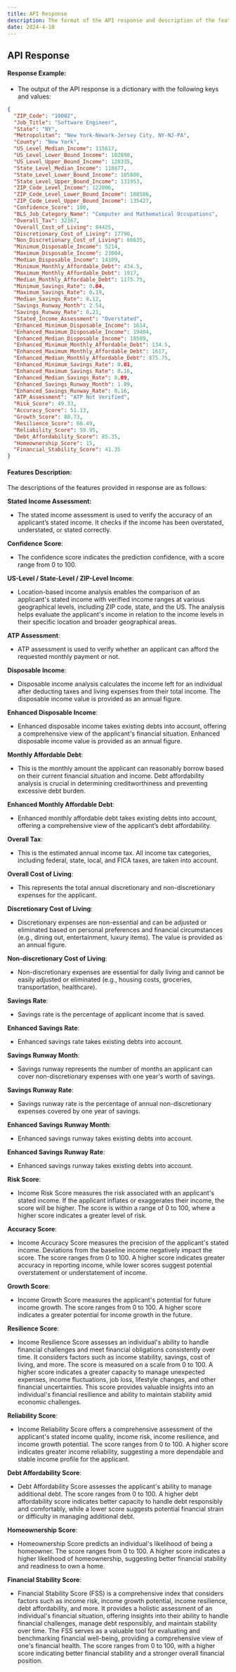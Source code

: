 ```yaml
---
title: API Response
description: The format of the API response and description of the features
date: 2024-4-10
---
```


## API Response


#### Response Example:
 - The output of the API response is a dictionary with the following keys and values:

```json
{
  "ZIP_Code": "10002",
  "Job_Title": "Software Engineer",
  "State": "NY",
  "Metropolitan": "New York-Newark-Jersey City, NY-NJ-PA",
  "County": "New York",
  "US_Level_Median_Income": 115617,
  "US_Level_Lower_Bound_Income": 102898,
  "US_Level_Upper_Bound_Income": 128335,
  "State_Level_Median_Income": 118877,
  "State_Level_Lower_Bound_Income": 105800,
  "State_Level_Upper_Bound_Income": 131953,
  "ZIP_Code_Level_Income": 122006,
  "ZIP_Code_Level_Lower_Bound_Income": 108586,
  "ZIP_Code_Level_Upper_Bound_Income": 135427,
  "Confidence_Score": 100,
  "BLS_Job_Category_Name": "Computer and Mathematical Occupations",
  "Overall_Tax": 32367,
  "Overall_Cost_of_Living": 84425,
  "Discretionary_Cost_of_Living": 17790,
  "Non_Discretionary_Cost_of_Living": 66635,
  "Minimum_Disposable_Income": 5214,
  "Maximum_Disposable_Income": 23004,
  "Median_Disposable_Income": 14109,
  "Minimum_Monthly_Affordable_Debt": 434.5,
  "Maximum_Monthly_Affordable_Debt": 1917,
  "Median_Monthly_Affordable_Debt": 1175.75,
  "Minimum_Savings_Rate": 0.04,
  "Maximum_Savings_Rate": 0.19,
  "Median_Savings_Rate": 0.12,
  "Savings_Runway_Month": 2.54,
  "Savings_Runway_Rate": 0.21,
  "Stated_Income_Assessment": "Overstated",
  "Enhanced_Minimum_Disposable_Income": 1614,
  "Enhanced_Maximum_Disposable_Income": 19404,
  "Enhanced_Median_Disposable_Income": 10509,
  "Enhanced_Minimum_Monthly_Affordable_Debt": 134.5,
  "Enhanced_Maximum_Monthly_Affordable_Debt": 1617,
  "Enhanced_Median_Monthly_Affordable_Debt": 875.75,
  "Enhanced_Minimum_Savings_Rate": 0.01,
  "Enhanced_Maximum_Savings_Rate": 0.16,
  "Enhanced_Median_Savings_Rate": 0.09,
  "Enhanced_Savings_Runway_Month": 1.89,
  "Enhanced_Savings_Runway_Rate": 0.16,
  "ATP_Assessment": "ATP Not Verified",
  "Risk_Score": 49.33,
  "Accuracy_Score": 51.13,
  "Growth_Score": 80.73,
  "Resilience_Score": 66.49,
  "Reliability_Score": 59.95,
  "Debt_Affordability_Score": 85.35,
  "Homeownership_Score": 15,
  "Financial_Stability_Score": 41.35
}
```

#### Features Description:
The descriptions of the features provided in response are as follows:

**Stated Income Assessment:**
  - The stated income assessment is used to verify the accuracy of an applicant’s stated income. It checks if the income has been overstated, understated, or stated correctly.

**Confidence Score**:
  -  The confidence score indicates the prediction confidence, with a score range from 0 to 100.

**US-Level / State-Level / ZIP-Level Income**:
  -  Location-based income analysis enables the comparison of an applicant's stated income with verified income ranges at various geographical levels, including ZIP code, state, and the US. The analysis helps evaluate the applicant's income in relation to the income levels in their specific location and broader geographical areas.

**ATP Assessment**:
  -  ATP assessment is used to verify whether an applicant can afford the requested monthly payment or not.

**Disposable Income**:
  -  Disposable income analysis calculates the income left for an individual after deducting taxes and living expenses from their total income. The disposable income value is provided as an annual figure.

**Enhanced Disposable Income**:
  -  Enhanced disposable income takes existing debts into account, offering a comprehensive view of the applicant's financial situation. Enhanced disposable income value is provided as an annual figure.

**Monthly Affordable Debt**:
  -  This is the monthly amount the applicant can reasonably borrow based on their current financial situation and income. Debt affordability analysis is crucial in determining creditworthiness and preventing excessive debt burden.

**Enhanced Monthly Affordable Debt**:
  -  Enhanced monthly affordable debt takes existing debts into account, offering a comprehensive view of the applicant’s debt affordability.

**Overall Tax**:
  -  This is the estimated annual income tax. All income tax categories, including federal, state, local, and FICA taxes, are taken into account.

**Overall Cost of Living**:
  -  This represents the total annual discretionary and non-discretionary expenses for the applicant.

**Discretionary Cost of Living**:
  -  Discretionary expenses are non-essential and can be adjusted or eliminated based on personal preferences and financial circumstances (e.g., dining out, entertainment, luxury items). The value is provided as an annual figure.

**Non-discretionary Cost of Living**:
  -  Non-discretionary expenses are essential for daily living and cannot be easily adjusted or eliminated (e.g., housing costs, groceries, transportation, healthcare).

**Savings Rate**:
  -  Savings rate is the percentage of applicant income that is saved.

**Enhanced Savings Rate**:
  -  Enhanced savings rate takes existing debts into account.

**Savings Runway Month**:
  -  Savings runway represents the number of months an applicant can cover non-discretionary expenses with one year's worth of savings.

**Savings Runway Rate**:
  -  Savings runway rate is the percentage of annual non-discretionary expenses covered by one year of savings.

**Enhanced Savings Runway Month**:
  -  Enhanced savings runway takes existing debts into account.

**Enhanced Savings Runway Rate**:
  -  Enhanced savings runway takes existing debts into account.

**Risk Score**:
  -  Income Risk Score measures the risk associated with an applicant's stated income. If the applicant inflates or exaggerates their income, the score will be higher. The score is within a range of 0 to 100, where a higher score indicates a greater level of risk.

**Accuracy Score**:
  -  Income Accuracy Score measures the precision of the applicant's stated income. Deviations from the baseline income negatively impact the score. The score ranges from 0 to 100. A higher score indicates greater accuracy in reporting income, while lower scores suggest potential overstatement or understatement of income.

**Growth Score**:
  -  Income Growth Score measures the applicant's potential for future income growth. The score ranges from 0 to 100. A higher score indicates a greater potential for income growth in the future.

**Resilience Score**:
  -  Income Resilience Score assesses an individual's ability to handle financial challenges and meet financial obligations consistently over time. It considers factors such as income stability, savings, cost of living, and more. The score is measured on a scale from 0 to 100. A higher score indicates a greater capacity to manage unexpected expenses, income fluctuations, job loss, lifestyle changes, and other financial uncertainties. This score provides valuable insights into an individual's financial resilience and ability to maintain stability amid economic challenges.

**Reliability Score**:
  -  Income Reliability Score offers a comprehensive assessment of the applicant's stated income quality, income risk, income resilience, and income growth potential. The score ranges from 0 to 100. A higher score indicates greater income reliability, suggesting a more dependable and stable income profile for the applicant.

**Debt Affordability Score**:
  -  Debt Affordability Score assesses the applicant's ability to manage additional debt. The score ranges from 0 to 100. A higher debt affordability score indicates better capacity to handle debt responsibly and comfortably, while a lower score suggests potential financial strain or difficulty in managing additional debt.

**Homeownership Score**:
  -  Homeownership Score predicts an individual's likelihood of being a homeowner. The score ranges from 0 to 100. A higher score indicates a higher likelihood of homeownership, suggesting better financial stability and readiness to own a home.

**Financial Stability Score**:
  -  Financial Stability Score (FSS) is a comprehensive index that considers factors such as income risk, income growth potential, income resilience, debt affordability, and more. It provides a holistic assessment of an individual's financial situation, offering insights into their ability to handle financial challenges, manage debt responsibly, and maintain stability over time. The FSS serves as a valuable tool for evaluating and benchmarking financial well-being, providing a comprehensive view of one's financial health. The score ranges from 0 to 100, with a higher score indicating better financial stability and a stronger overall financial position.